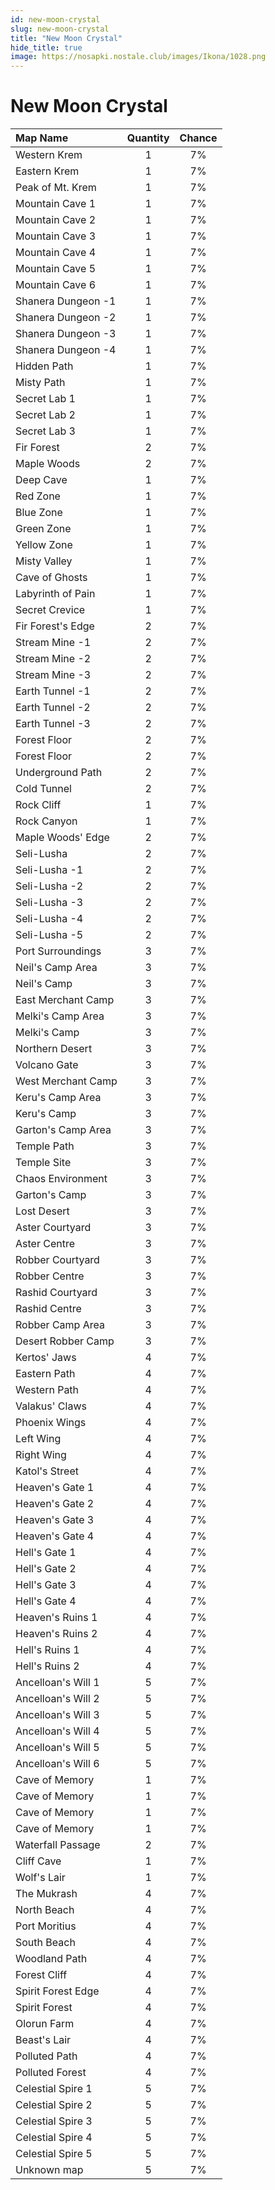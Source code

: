 ```yaml
---
id: new-moon-crystal
slug: new-moon-crystal
title: "New Moon Crystal"
hide_title: true
image: https://nosapki.nostale.club/images/Ikona/1028.png
---
```



# <ItemIcon iconId="1028" height="32"/> New Moon Crystal
|Map Name|Quantity|Chance|
|:--|:-:|:-:|
|Western Krem|1|7%|
|Eastern Krem|1|7%|
|Peak of Mt. Krem|1|7%|
|Mountain Cave 1|1|7%|
|Mountain Cave 2|1|7%|
|Mountain Cave 3|1|7%|
|Mountain Cave 4|1|7%|
|Mountain Cave 5|1|7%|
|Mountain Cave 6|1|7%|
|Shanera Dungeon -1|1|7%|
|Shanera Dungeon -2|1|7%|
|Shanera Dungeon -3|1|7%|
|Shanera Dungeon -4|1|7%|
|Hidden Path|1|7%|
|Misty Path|1|7%|
|Secret Lab 1|1|7%|
|Secret Lab 2|1|7%|
|Secret Lab 3|1|7%|
|Fir Forest|2|7%|
|Maple Woods|2|7%|
|Deep Cave|1|7%|
|Red Zone|1|7%|
|Blue Zone|1|7%|
|Green Zone|1|7%|
|Yellow Zone|1|7%|
|Misty Valley|1|7%|
|Cave of Ghosts|1|7%|
|Labyrinth of Pain|1|7%|
|Secret Crevice|1|7%|
|Fir Forest's Edge|2|7%|
|Stream Mine -1|2|7%|
|Stream Mine -2|2|7%|
|Stream Mine -3|2|7%|
|Earth Tunnel -1|2|7%|
|Earth Tunnel -2|2|7%|
|Earth Tunnel -3|2|7%|
|Forest Floor|2|7%|
|Forest Floor|2|7%|
|Underground Path|2|7%|
|Cold Tunnel|2|7%|
|Rock Cliff|1|7%|
|Rock Canyon|1|7%|
|Maple Woods' Edge|2|7%|
|Seli-Lusha|2|7%|
|Seli-Lusha -1|2|7%|
|Seli-Lusha -2|2|7%|
|Seli-Lusha -3|2|7%|
|Seli-Lusha -4|2|7%|
|Seli-Lusha -5|2|7%|
|Port Surroundings|3|7%|
|Neil's Camp Area|3|7%|
|Neil's Camp|3|7%|
|East Merchant Camp|3|7%|
|Melki's Camp Area|3|7%|
|Melki's Camp|3|7%|
|Northern Desert|3|7%|
|Volcano Gate|3|7%|
|West Merchant Camp|3|7%|
|Keru's Camp Area|3|7%|
|Keru's Camp|3|7%|
|Garton's Camp Area|3|7%|
|Temple Path|3|7%|
|Temple Site|3|7%|
|Chaos Environment|3|7%|
|Garton's Camp|3|7%|
|Lost Desert|3|7%|
|Aster Courtyard|3|7%|
|Aster Centre|3|7%|
|Robber Courtyard|3|7%|
|Robber Centre|3|7%|
|Rashid Courtyard|3|7%|
|Rashid Centre|3|7%|
|Robber Camp Area|3|7%|
|Desert Robber Camp|3|7%|
|Kertos' Jaws|4|7%|
|Eastern Path|4|7%|
|Western Path|4|7%|
|Valakus' Claws|4|7%|
|Phoenix Wings|4|7%|
|Left Wing|4|7%|
|Right Wing|4|7%|
|Katol's Street|4|7%|
|Heaven's Gate 1|4|7%|
|Heaven's Gate 2|4|7%|
|Heaven's Gate 3|4|7%|
|Heaven's Gate 4|4|7%|
|Hell's Gate 1|4|7%|
|Hell's Gate 2|4|7%|
|Hell's Gate 3|4|7%|
|Hell's Gate 4|4|7%|
|Heaven's Ruins 1|4|7%|
|Heaven's Ruins 2|4|7%|
|Hell's Ruins 1|4|7%|
|Hell's Ruins 2|4|7%|
|Ancelloan's Will 1|5|7%|
|Ancelloan's Will 2|5|7%|
|Ancelloan's Will 3|5|7%|
|Ancelloan's Will 4|5|7%|
|Ancelloan's Will 5|5|7%|
|Ancelloan's Will 6|5|7%|
|Cave of Memory|1|7%|
|Cave of Memory|1|7%|
|Cave of Memory|1|7%|
|Cave of Memory|1|7%|
|Waterfall Passage|2|7%|
|Cliff Cave|1|7%|
|Wolf's Lair|1|7%|
|The Mukrash|4|7%|
|North Beach|4|7%|
|Port Moritius|4|7%|
|South Beach|4|7%|
|Woodland Path|4|7%|
|Forest Cliff|4|7%|
|Spirit Forest Edge|4|7%|
|Spirit Forest|4|7%|
|Olorun Farm|4|7%|
|Beast's Lair|4|7%|
|Polluted Path|4|7%|
|Polluted Forest|4|7%|
|Celestial Spire 1|5|7%|
|Celestial Spire 2|5|7%|
|Celestial Spire 3|5|7%|
|Celestial Spire 4|5|7%|
|Celestial Spire 5|5|7%|
|Unknown map|5|7%|

